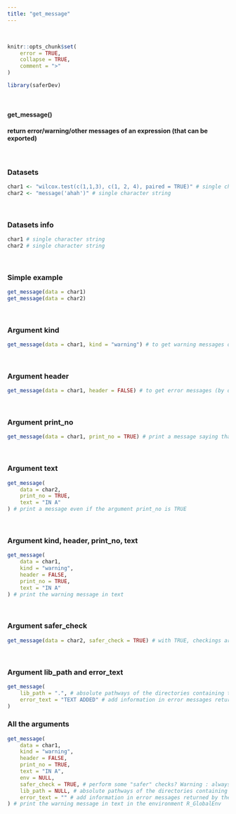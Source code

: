 ---
title: "get_message"
---
<br>

```{r, include = FALSE}
knitr::opts_chunk$set(
    error = TRUE, 
    collapse = TRUE,
    comment = ">"
)
```

```{r setup}
library(saferDev)
```
<br>

#### get_message() 

#### return error/warning/other messages of an expression (that can be exported)
<br>

### Datasets

```{r}
char1 <- "wilcox.test(c(1,1,3), c(1, 2, 4), paired = TRUE)" # single character string
char2 <- "message('ahah')" # single character string
```
<br>

### Datasets info
```{r}
char1 # single character string
char2 # single character string
```
<br>

### Simple example
```{r}
get_message(data = char1)
get_message(data = char2)
```
<br>

### Argument kind
```{r}
get_message(data = char1, kind = "warning") # to get warning messages of the wilcox test
```
<br>

### Argument header
```{r}
get_message(data = char1, header = FALSE) # to get error messages (by default) without header
```
<br>

### Argument print_no
```{r}
get_message(data = char1, print_no = TRUE) # print a message saying that no message reported
```
<br>

### Argument text
```{r}
get_message(
    data = char2, 
    print_no = TRUE, 
    text = "IN A"
) # print a message even if the argument print_no is TRUE
```
<br>

### Argument kind, header, print_no, text
```{r}
get_message(
    data = char1, 
    kind = "warning", 
    header = FALSE, 
    print_no = TRUE, 
    text = "IN A"
) # print the warning message in text
```
<br>

### Argument safer_check
```{r}
get_message(data = char2, safer_check = TRUE) # with TRUE, checkings are performed before main code running
```
<br>

### Argument lib_path and error_text
```{r}
get_message(
    lib_path = ".", # absolute pathways of the directories containing the required packages if not in the default directories.
    error_text = "TEXT ADDED" # add information in error messages returned by the function.
)
```


### All the arguments
```{r}
get_message(
    data = char1, 
    kind = "warning", 
    header = FALSE,
    print_no = TRUE, 
    text = "IN A",
    env = NULL,
    safer_check = TRUE, # perform some "safer" checks? Warning : always set this argument to FALSE if all_args_here() is used inside another safer function.
    lib_path = NULL, # absolute pathways of the directories containing the required packages if not in the default directories.
    error_text = "" # add information in error messages returned by the function.
) # print the warning message in text in the environment R_GlobalEnv
```


